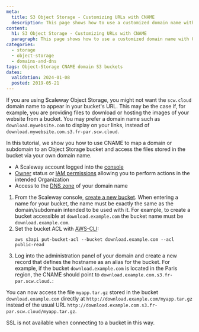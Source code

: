 ```yaml
---
meta:
  title: S3 Object Storage - Customizing URLs with CNAME
  description: This page shows how to use a customized domain name with Object Storage buckets
content:
  h1: S3 Object Storage - Customizing URLs with CNAME
  paragraph: This page shows how to use a customized domain name with Object Storage buckets
categories:
  - storage
  - object-storage
  - domains-and-dns
tags: Object-Storage CNAME domain S3 buckets
dates:
  validation: 2024-01-08
  posted: 2019-05-21
---
```


If you are using Scaleway Object Storage, you might not want the `scw.cloud` domain name to appear in your bucket's URL. This may be the case if, for example, you are providing files to download or hosting the images of your website from a bucket. You may prefer a domain name such as `download.mywebsite.com` to display on your links, instead of `download.mywebsite.com.s3.fr-par.scw.cloud`.

In this tutorial, we show you how to use CNAME to map a domain or subdomain to an Object Storage bucket and access the files stored in the bucket via your own domain name.

<Macro id="requirements" />

- A Scaleway account logged into the [console](https://console.scaleway.com)
- [Owner](/identity-and-access-management/iam/concepts/#owner) status or [IAM permissions](/identity-and-access-management/iam/concepts/#permission) allowing you to perform actions in the intended Organization
- Access to the [DNS zone](/network/domains-and-dns/concepts/#dns-zone) of your domain name

1. From the Scaleway console, [create a new bucket](/storage/object/how-to/create-a-bucket/). When entering a name for your bucket, the name must be exactly the same as the domain/subdomain intended to be used with it. For example, to create a bucket accessible at `download.example.com` the bucket name must be `download.example.com`.
2. Set the bucket ACL with [AWS-CLI](/storage/object/api-cli/object-storage-aws-cli/):
    ```
    aws s3api put-bucket-acl --bucket download.example.com --acl public-read
    ```
3. Log into the administration panel of your domain and create a new record that defines the hostname as an alias for the bucket. For example, if the bucket `download.example.com` is located in the Paris region, the CNAME should point to `download.example.com.s3.fr-par.scw.cloud.`:

<Lightbox src="scaleway-bucket_cname.webp" alt="" />

You can now access the file `myapp.tar.gz` stored in the bucket `download.example.com` directly at `http://download.example.com/myapp.tar.gz` instead of the usual URL `http://download.example.com.s3.fr-par.scw.cloud/myapp.tar.gz`.

<Message type="important">
  SSL is not available when connecting to a bucket in this way.
</Message>